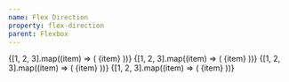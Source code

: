 ```yaml
---
name: Flex Direction
property: flex-direction
parent: Flexbox
---
```



<Grid minWidth="175px">
  <InfoBox pattern="flex-row">
    <Box className="flex flex-row bg-blue-100 p-1 rounded">
      {[1, 2, 3].map((item) => (
        <Box
          key={`flex-row-${item}`}
          className="text-sm bold flex items-center justify-center bg-blue-400 rounded-sm text-blue-100 h-8 w-8 m-1"
        >
          {item}
        </Box>
      ))}
    </Box>
  </InfoBox>
  <InfoBox pattern="flex-row-reverse">
    <Box className="flex flex-row-reverse bg-blue-100 p-1 rounded">
      {[1, 2, 3].map((item) => (
        <Box
          key={`flex-row-reverse-${item}`}
          className="text-sm bold flex items-center justify-center bg-blue-400 rounded-sm text-blue-100 h-8 w-8 m-1"
        >
          {item}
        </Box>
      ))}
    </Box>
  </InfoBox>
  <InfoBox pattern="flex-col">
    <Box className="flex flex-col bg-blue-100 p-1 rounded">
      {[1, 2, 3].map((item) => (
        <Box
          key={`flex-col-${item}`}
          className="text-sm bold flex items-center justify-center bg-blue-400 rounded-sm text-blue-100 h-8 w-auto m-1"
        >
          {item}
        </Box>
      ))}
    </Box>
  </InfoBox>
  <InfoBox pattern="flex-col-reverse">
    <Box className="flex flex-col-reverse bg-blue-100 p-1 rounded">
      {[1, 2, 3].map((item) => (
        <Box
          key={`flex-col-reverse-${item}`}
          className="text-sm bold flex items-center justify-center bg-blue-400 rounded-sm text-blue-100 h-8 w-auto m-1"
        >
          {item}
        </Box>
      ))}
    </Box>
  </InfoBox>
</Grid>
